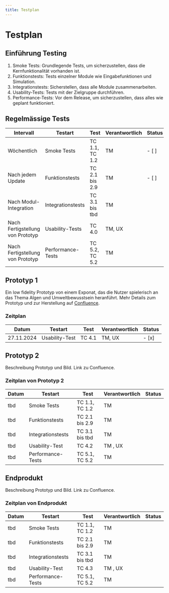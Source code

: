 ```yaml
---
title: Testplan
---
```


# Testplan

## Einführung Testing
1. Smoke Tests: Grundlegende Tests, um sicherzustellen, dass die Kernfunktionalität vorhanden ist.
2. Funktionstests: Tests einzelner Module wie Eingabefunktionen und Simulation.
3. Integrationstests: Sicherstellen, dass alle Module zusammenarbeiten.
4. Usability-Tests: Tests mit der Zielgruppe durchführen.
5. Performance-Tests: Vor dem Release, um sicherzustellen, dass alles wie geplant funktioniert.

## Regelmässige Tests
| Intervall                        | Testart           | Test              | Verantwortlich | Status | 
|----------------------------------|-------------------|-------------------|----------------|--------|
| Wöchentlich                      | Smoke Tests       | TC 1.1, TC 1.2    | TM             | - [ ]  | 
| Nach jedem Update                | Funktionstests    | TC 2.1 bis 2.9    | TM             | - [ ]  | 
| Nach Modul-Integration           | Integrationstests | TC 3.1 bis tbd    | TM             |        | 
| Nach Fertigstellung von Prototyp | Usability-Tests   | TC 4.0            | TM, UX         |        | 
| Nach Fertigstellung von Prototyp | Performance-Tests | TC 5.2, TC 5.2    | TM             |        | 


## Prototyp 1
Ein low fidelity Prototyp von einem Exponat, das die Nutzer spielerisch an das Thema Algen und Umweltbewusstsein heranführt.
Mehr Details zum Prototyp und zur Herstellung auf [Confluence](https://fhnw-projecttrack.atlassian.net/wiki/spaces/IP1224vt3/pages/587694175/Prototypen).

### Zeitplan
| Datum       | Testart           | Test              | Verantwortlich | Status | 
|-------------|-------------------|-------------------|----------------|--------|
| 27.11.2024  | Usability-Test    | TC 4.1            | TM, UX         | - [x]  | 

## Prototyp 2
Beschreibung Prototyp und Bild. Link zu Confluence.

### Zeitplan von Prototyp 2
| Datum       | Testart              | Test              | Verantwortlich | Status |
|-------------|----------------------|-------------------|----------------|--------|
| tbd         | Smoke Tests          | TC 1.1, TC 1.2    | TM             |        |
| tbd         | Funktionstests       | TC 2.1 bis 2.9    | TM             |        |
| tbd         | Integrationstests    | TC 3.1 bis tbd    | TM             |        |
| tbd         | Usability-Test       | TC 4.2            | TM , UX        |        |
| tbd         | Performance-Tests    | TC 5.1, TC 5.2    | TM             |        |

## Endprodukt
Beschreibung Prototyp und Bild. Link zu Confluence.

### Zeitplan von Endprodukt
| Datum       | Testart              | Test              | Verantwortlich | Status |
|-------------|----------------------|-------------------|----------------|--------|
| tbd         | Smoke Tests          | TC 1.1, TC 1.2    | TM             |        |
| tbd         | Funktionstests       | TC 2.1 bis 2.9    | TM             |        |
| tbd         | Integrationstests    | TC 3.1 bis tbd    | TM             |        |
| tbd         | Usability-Test       | TC 4.3            | TM , UX        |        |
| tbd         | Performance-Tests    | TC 5.1, TC 5.2    | TM             |        |